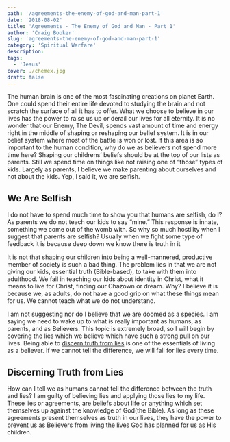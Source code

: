 ```yaml
---
path: '/agreements-the-enemy-of-god-and-man-part-1'
date: '2018-08-02'
title: 'Agreements - The Enemy of God and Man - Part 1'
author: 'Craig Booker'
slug: 'agreements-the-enemy-of-god-and-man-part-1'
category: 'Spiritual Warfare'
description:
tags:
  - 'Jesus'
cover: ./chemex.jpg
draft: false
---
```


The human brain is one of the most fascinating creations on planet Earth. One could spend their entire life devoted to studying the brain and not scratch the surface of all it has to offer. What we choose to believe in our lives has the power to raise us up or derail our lives for all eternity. It is no wonder that our Enemy, The Devil, spends vast amount of time and energy right in the middle of shaping or reshaping our belief system. It is in our belief system where most of the battle is won or lost. If this area is so important to the human condition, why do we as believers not spend more time here? Shaping our childrens’ beliefs should be at the top of our lists as parents. Still we spend time on things like not raising one of “those” types of kids. Largely as parents, I believe we make parenting about ourselves and not about the kids. Yep, I said it, we are selfish.

## We Are Selfish

I do not have to spend much time to show you that humans are selfish, do I? As parents we do not teach our kids to say “mine.” This response is innate, something we come out of the womb with. So why so much hostility when I suggest that parents are selfish? Usually when we fight some type of feedback it is because deep down we know there is truth in it

It is not that shaping our children into being a well-mannered, productive member of society is such a bad thing. The problem lies in that we are not giving our kids, essential truth (Bible-based), to take with them into adulthood. We fail in teaching our kids about identity in Christ, what it means to live for Christ, finding our Chazown or dream. Why? I believe it is because we, as adults, do not have a good grip on what these things mean for us. We cannot teach what we do not understand.

I am not suggesting nor do I believe that we are doomed as a species. I am saying we need to wake up to what is really important as humans, as parents, and as Believers. This topic is extremely broad, so I will begin by covering the lies which we believe which have such a strong pull on our lives. Being able to [discern truth from lies](https://craigbooker.com/blog/sifting-the-truth-from-the-lies/) is one of the essentials of living as a believer. If we cannot tell the difference, we will fall for lies every time.

## Discerning Truth from Lies

How can I tell we as humans cannot tell the difference between the truth and lies? I am guilty of believing lies and applying those lies to my life. These lies or agreements, are beliefs about life or anything which set themselves up against the knowledge of God(the Bible). As long as these agreements present themselves as truth in our lives, they have the power to prevent us as Believers from living the lives God has planned for us as His children.
